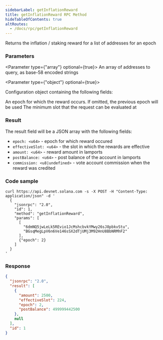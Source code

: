 ```yaml
---
sidebarLabel: getInflationReward
title: getInflationReward RPC Method
hideTableOfContents: true
altRoutes:
  - /docs/rpc/getInflationReward
---
```


Returns the inflation / staking reward for a list of addresses for an epoch

<DocSideBySide>

<DocLeftSide>

### Parameters

<Parameter type={"array"} optional={true}>
  An array of addresses to query, as base-58 encoded strings
</Parameter>

<Parameter type={"object"} optional={true}>

Configuration object containing the following fields:

<Field
  name="commitment"
  type="string"
  optional={true}
  href="/docs/rpc/index.mdx#configuring-state-commitment"
/>

<Field name="epoch" type="u64" optional={true}>
  An epoch for which the reward occurs. If omitted, the previous epoch will be
  used
</Field>

<Field name="minContextSlot" type="number" optional={true}>
  The minimum slot that the request can be evaluated at
</Field>

</Parameter>

### Result

The result field will be a JSON array with the following fields:

- `epoch: <u64>` - epoch for which reward occured
- `effectiveSlot: <u64>` - the slot in which the rewards are effective
- `amount: <u64>` - reward amount in lamports
- `postBalance: <u64>` - post balance of the account in lamports
- `commission: <u8|undefined>` - vote account commission when the reward was
  credited

</DocLeftSide>

<DocRightSide>

### Code sample

```shell
curl https://api.devnet.solana.com -s -X POST -H "Content-Type: application/json" -d '
  {
    "jsonrpc": "2.0",
    "id": 1,
    "method": "getInflationReward",
    "params": [
      [
        "6dmNQ5jwLeLk5REvio1JcMshcbvkYMwy26sJ8pbkvStu",
        "BGsqMegLpV6n6Ve146sSX2dTjUMj3M92HnU8BbNRMhF2"
      ],
      {"epoch": 2}
    ]
  }
'
```

### Response

```json
{
  "jsonrpc": "2.0",
  "result": [
    {
      "amount": 2500,
      "effectiveSlot": 224,
      "epoch": 2,
      "postBalance": 499999442500
    },
    null
  ],
  "id": 1
}
```

</DocRightSide>
</DocSideBySide>
